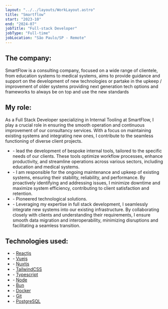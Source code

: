 ```yaml
---
layout: "../../layouts/WorkLayout.astro"
title: "Smartflow"
start: "2023-10"
end: "2024-07"
jobTitle: "Full-stack Developer"
jobType: "Full-time"
jobLocation: "São Paulo/SP - Remote"
---
```


## **The company:**

SmartFlow is a consulting company, focused on a wide range of clientele, from education systems to medical systems, aims to provide guidance and support on the development of new technologies or partake in the upkeep / improvement of older systems providing next generation tech options and frameworks to always be on top and use the new standards

## **My role:**

As a Full Stack Developer specializing in Internal Tooling at SmartFlow, I play a crucial role in ensuring the smooth operation and continuous improvement of our consultancy services. With a focus on maintaining existing systems and integrating new ones, I contribute to the seamless functioning of diverse client projects.

- \- lead the development of bespoke internal tools, tailored to the specific needs of our clients. These tools optimize workflow processes, enhance productivity, and streamline operations across various sectors, including education and medical systems.
- \- I am responsible for the ongoing maintenance and upkeep of existing systems, ensuring their stability, reliability, and performance. By proactively identifying and addressing issues, I minimize downtime and maximize system efficiency, contributing to client satisfaction and retention.
- \- Pioneered technological solutions.
- \- Leveraging my expertise in full stack development, I seamlessly integrate new systems into our existing infrastructure. By collaborating closely with clients and understanding their requirements, I ensure smooth data migration and interoperability, minimizing disruptions and facilitating a seamless transition.

## **Technologies used:**

- \- [Reactjs](https://react.dev/)
- \- [Vuejs](https://vuejs.org/)
- \- [Nuxtjs](https://nuxt.com/)
- \- [TailwindCSS](https://tailwindcss.com/)
- \- [Typescript](https://www.typescriptlang.org/)
- \- [Node](https://nodejs.org/en)
- \- [Bun](https://bun.sh/)
- \- [Docker](https://www.docker.com/)
- \- [Git](https://git-scm.com/)
- \- [PostgreSQL](https://www.postgresql.org/)
